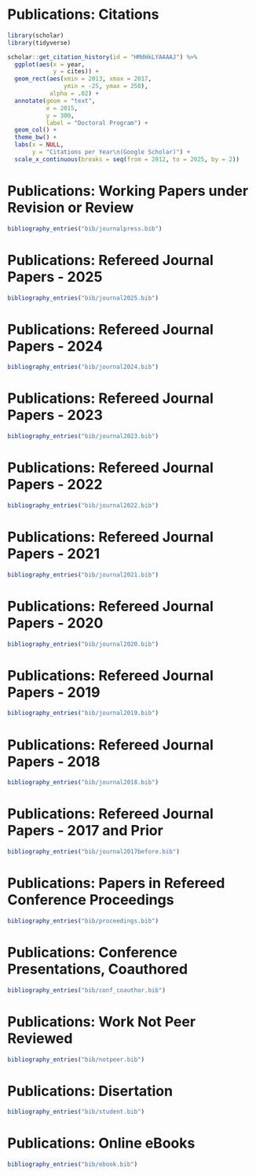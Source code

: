 
\clearpage

# Publications: Citations


\vspace{7mm}

```{r, echo=FALSE, results='hide', message=FALSE, comment=FALSE, warning=FALSE, error=FALSE}
library(scholar)
library(tidyverse)
```



```{r, fig.width=6, fig.height=2.85, fig.align='center'}
scholar::get_citation_history(id = "HMdHkLYAAAAJ") %>% 
  ggplot(aes(x = year,
             y = cites)) +
  geom_rect(aes(xmin = 2013, xmax = 2017, 
                ymin = -25, ymax = 250),
            alpha = .02) +
  annotate(geom = "text",
           x = 2015,
           y = 300,
           label = "Doctoral Program") +
  geom_col() +
  theme_bw() +
  labs(x = NULL,
       y = "Citations per Year\n(Google Scholar)") +
  scale_x_continuous(breaks = seq(from = 2012, to = 2025, by = 2))
```


\vspace{4mm}

# Publications: Working Papers under Revision or Review


\begingroup
\setlength{\parindent}{-0.5in}
\setlength{\leftskip}{0.5in}

<!-- ::: {#refs_journalpress} -->
<!-- ::: -->

```{r}
bibliography_entries("bib/journalpress.bib")
```

\endgroup

\vspace{7mm}

# Publications: Refereed Journal Papers - 2025

\begingroup
\setlength{\parindent}{-0.5in}
\setlength{\leftskip}{0.5in}

<!-- ::: {#refs_journal2025} -->
<!-- ::: -->

```{r}
bibliography_entries("bib/journal2025.bib")
```

\endgroup


\vspace{7mm}



# Publications: Refereed Journal Papers - 2024

\begingroup
\setlength{\parindent}{-0.5in}
\setlength{\leftskip}{0.5in}

<!-- ::: {#refs_journal2024} -->
<!-- ::: -->

```{r}
bibliography_entries("bib/journal2024.bib")
```

\endgroup


\vspace{7mm}


# Publications: Refereed Journal Papers - 2023

\begingroup
\setlength{\parindent}{-0.5in}
\setlength{\leftskip}{0.5in}

<!-- ::: {#refs_journal2023} -->
<!-- ::: -->

```{r}
bibliography_entries("bib/journal2023.bib")
```

\endgroup


\vspace{7mm}

# Publications: Refereed Journal Papers - 2022


\begingroup
\setlength{\parindent}{-0.5in}
\setlength{\leftskip}{0.5in}

<!-- ::: {#refs_journal2022} -->
<!-- ::: -->


```{r}
bibliography_entries("bib/journal2022.bib")
```

\endgroup


\vspace{7mm}


# Publications: Refereed Journal Papers - 2021


\begingroup
\setlength{\parindent}{-0.5in}
\setlength{\leftskip}{0.5in}

<!-- ::: {#refs_journal2021} -->
<!-- ::: -->


```{r}
bibliography_entries("bib/journal2021.bib")
```

\endgroup


\vspace{7mm}


# Publications: Refereed Journal Papers - 2020


\begingroup
\setlength{\parindent}{-0.5in}
\setlength{\leftskip}{0.5in}

<!-- ::: {#refs_journal2020} -->
<!-- ::: -->

```{r}
bibliography_entries("bib/journal2020.bib")
```

\endgroup


\vspace{7mm}



# Publications: Refereed Journal Papers - 2019


\begingroup
\setlength{\parindent}{-0.5in}
\setlength{\leftskip}{0.5in}

<!-- ::: {#refs_journal2019} -->
<!-- ::: -->


```{r}
bibliography_entries("bib/journal2019.bib")
```

\endgroup




\vspace{7mm}


# Publications: Refereed Journal Papers - 2018



\begingroup
\setlength{\parindent}{-0.5in}
\setlength{\leftskip}{0.5in}

<!-- ::: {#refs_journal2018} -->
<!-- ::: -->

```{r}
bibliography_entries("bib/journal2018.bib")
```

\endgroup


\clearpage




# Publications: Refereed Journal Papers - 2017 and Prior



\begingroup
\setlength{\parindent}{-0.5in}
\setlength{\leftskip}{0.5in}

<!-- ::: {#refs_journal2017} -->
<!-- ::: -->

```{r}
bibliography_entries("bib/journal2017before.bib")
```

\endgroup


\clearpage




# Publications: Papers in Refereed Conference Proceedings



\begingroup
\setlength{\parindent}{-0.5in}
\setlength{\leftskip}{0.5in}

<!-- ::: {#refs_proceedings} -->
<!-- ::: -->

```{r}
bibliography_entries("bib/proceedings.bib")
```

\endgroup


\vspace{7mm}


# Publications: Conference Presentations, Coauthored



\begingroup
\setlength{\parindent}{-0.5in}
\setlength{\leftskip}{0.5in}

<!-- ::: {#refs_confco} -->
<!-- ::: -->

```{r}
bibliography_entries("bib/conf_coauthor.bib")
```

\endgroup



\clearpage


# Publications: Work Not Peer Reviewed



\begingroup
\setlength{\parindent}{-0.5in}
\setlength{\leftskip}{0.5in}

<!-- ::: {#refs_notpeer} -->
<!-- ::: -->

```{r}
bibliography_entries("bib/notpeer.bib")
```

\endgroup


\vspace{7mm}




# Publications: Disertation


\begingroup
\setlength{\parindent}{-0.5in}
\setlength{\leftskip}{0.5in}


<!-- ::: {#refs_student} -->
<!-- ::: -->

```{r}
bibliography_entries("bib/student.bib")
```

\endgroup



\vspace{7mm}


# Publications: Online eBooks


\begingroup
\setlength{\parindent}{-0.5in}
\setlength{\leftskip}{0.5in}

<!-- ::: {#refs_ebook} -->
<!-- ::: -->

```{r}
bibliography_entries("bib/ebook.bib")
```


\endgroup
